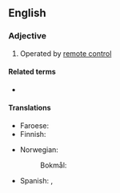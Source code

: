 ==English==

===Adjective===
{{en-adj|head=[[remote]]-[[controlled]]|-}}

# Operated by [[remote control]]

====Related terms====
* {{l|en|radio-controlled}}

====Translations====
{{trans-top|operated by remote control}}
* Faroese: {{t|fo|fjarstýrdur}}
* Finnish: {{t|fi|kauko-ohjattu}}
{{trans-mid}}
* Norwegian:
*: Bokmål: {{t|nb|fjernstyrt}}
* Spanish: {{t+|es|teledirigido|m}}, {{t+|es|teledirigida|f}}
{{trans-bottom}}